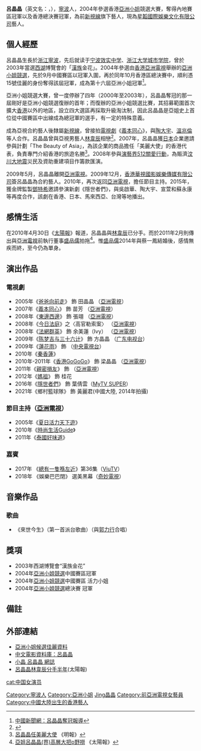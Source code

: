 {{Citation style|time=2017-02-20+00:00}}
{{藝人
| 類型 = 女藝人
| 圖片 =
| 圖片尺寸 = 
| 圖片簡介 = 
| 英文名 = Lu Jing Jing
| 綽號 = 
| 國籍 = {{PRC}}
| 出生日期 = {{birth_date_and _age|1983|6|30}}
| 出生地點 = {{CHN}}[[浙江|浙江]][[长兴县|长兴县]]<ref>{{Cite web |url=http://unn.people.com.cn/GB/22220/40074/40079/2957003.html |title=亚姐冠军吕晶晶生于长兴 |access-date=2011-10-08 |archive-date=2016-03-04 |archive-url=https://web.archive.org/web/20160304060145/http://unn.people.com.cn/GB/22220/40074/40079/2957003.html |dead-url=no }}</ref>
| 母校 = [[浙江大學城市學院|浙江大學城市學院]]新聞系
| 经纪公司 = 星韜國際娛樂文化有限公司
| 活躍年代 = 2004年至今
| 獎項 = 2004年[[亞洲小姐競選|亞洲小姐競選]]冠軍
}}

'''呂晶晶'''（英文名：{{lang|en|Lu Jing Jing}}，{{bd|1983年|6月30日|catIdx=L呂}}），[[寧波|寧波]]人，2004年參選香港[[亞洲小姐|亞洲小姐]]競選大賽，奪得內地賽區冠軍以及香港總決賽冠軍，為前[[新視線|新視線]]旗下藝人，現為[[星韜國際娛樂文化有限公司|星韜國際娛樂文化有限公司]]藝人。

==個人經歷==
呂晶晶生長於[[浙江|浙江]][[寧波|寧波]]，先后就读于[[宁波效实中学|宁波效实中学]]、[[浙江大学城市学院|浙江大学城市学院]]，曾於2003年當選[[西湖|西湖]]博覽會的「[[漢族|漢族]]金花」。2004年參選由[[香港|香港]][[亞洲電視|亞洲電視]]舉辦的[[亞洲小姐競選|亞洲小姐競選]]，先於9月中國賽區以冠軍入圍，再於同年10月香港區總決賽中，順利憑15號佳麗的身份奪得該屆冠軍，成為第十六屆亞洲小姐冠軍<ref>[http://www.cns.hk:89/news/2004/2004-10-25/26/498254.shtml 中國新聞網：呂晶晶奪冠報導]{{dead link|date=2017年12月 |bot=InternetArchiveBot |fix-attempted=yes }}</ref>。

亞洲小姐競選大賽，曾一度停辦了四年（2000年至2003年），呂晶晶奪冠的那一屆剛好是亞洲小姐競選復辦的首年；而復辦的亞洲小姐競選比賽，其招募範圍首次擴大[[香港|香港]]以外的地區，設立四大選區再採取升級淘汰制，因此呂晶晶是亞姐史上首位從中國賽區中出線成為總冠軍的選手，有一定的特殊意義。

成為亞視合約藝人後隸屬[[新視線|新視線]]，曾接拍[[電視劇|電視劇]]《[[義本同心|義本同心]]》，與[[陶大宇|陶大宇]]、[[溫兆倫|溫兆倫]]等人合作。呂晶晶曾與亞視男藝人[[林韋辰|林韋辰]]相戀<ref>{{Cite web |url=http://hk.cnmdb.com/newsent/20061231/887841 |title=呂晶晶與林韋辰拍拖，嬌嗔男友不陪過節 |accessdate=2008-06-24 |archive-date=2008-07-26 |archive-url=https://archive.is/20080726023642/http://hk.cnmdb.com/newsent/20061231/887841 |dead-url=no }}</ref>。2007年，呂晶晶獲[[日本|日本]]企業邀請參與計劃「The Beauty of Asia」，為該企業的商品擔任「美麗大使」的香港代表，負責專門介紹香港的旅遊名勝<ref>[http://ol.mingpao.com/cfm/Archive1.cfm?File=20070208/saa01/mci1.txt 呂晶晶任美麗大使] {{Wayback|url=http://ol.mingpao.com/cfm/Archive1.cfm?File=20070208%2Fsaa01%2Fmci1.txt |date=20160304141717 }}《明報》</ref>。2008年參與[[演藝界512關愛行動|演藝界512關愛行動]]，為賑濟[[汶川大地震|汶川大地震]]災民及資助重建項目作籌款匯演。

2009年5月，呂晶晶離開[[亞洲電視|亞洲電視]]。2009年12月，[[香港華視國影娛樂傳媒有限公司|香港華視國影娛樂傳媒有限公司]]簽呂晶晶為合約藝人。2010年，再次返回[[亞洲電視|亞洲電視]]，擔任節目主持。2015年，獲金牌監製[[鄧特希|鄧特希]]邀請參演新劇《隱世者們》，與吳啟華、陶大宇、宣萱和蘇永康等再度合作，該劇在香港、日本、馬來西亞、台灣等地播出。

==感情生活==
在2010年4月30日《[[太陽報|太陽報]]》報道，呂晶晶與[[林韋辰|林韋辰]]已分手。而於2011年2月則傳出與[[亞洲電視|亞洲電視]]前執行董事[[盛品儒|盛品儒]]拍拖<ref>[http://the-sun.on.cc/cnt/entertainment/20110212/00470_001.html 亞姐呂晶晶(界)高層大把o野撈] {{Wayback|url=http://the-sun.on.cc/cnt/entertainment/20110212/00470_001.html |date=20120101002433 }}《太陽報》</ref>。惟[[盛品儒|盛品儒]]2014年與蔡一鳳結婚後，感情無疾而終，至今仍為單身。

==演出作品==
===電視劇===
*2005年《[[爸爸向前走|爸爸向前走]]》 飾 田晶晶 （[[亞洲電視|亞洲電視]]）
*2007年《[[義本同心|義本同心]]》 飾 苗芳 （[[亞洲電視|亞洲電視]]）
*2008年《[[東邊西邊|東邊西邊]]》 飾 張翊 （[[亞洲電視|亞洲電視]]）
*2008年《[[今日法庭|今日法庭]]》之〈高官勒索案〉 （[[亞洲電視|亞洲電視]]）
*2008年《[[法網群英|法網群英]]》 飾 余美蓮（Ivy） （[[亞洲電視|亞洲電視]]）
*2009年《[[陈梦吉与三十六计|陈梦吉与三十六计]]》 飾 方晶晶 （[[广东电视台|广东电视台]]）
*2009年《[[蓮花雨|蓮花雨]]》 飾 （[[中国中央电视台|中央電視台]]）
*2010年《[[秦香蓮_(電視劇)|秦香蓮]]》
*2010年-2011年《[[香港GoGoGo|香港GoGoGo]]》 飾 梁晶晶 （[[亞洲電視|亞洲電視]]）
*2011年《[[親密損友|親密損友]]》 飾 （[[亞洲電視|亞洲電視]]）
*2012年《[[媽祖_(電視劇)|媽祖]]》 飾  桂花
*2016年《[[隱世者們|隱世者們]]》 飾 葉倩雲（[[MyTV_SUPER|MyTV SUPER]]）
*2021年《鄉村籃球隊》 飾 黃麗君(中國大陸, 2014年拍攝)

===節目主持（[[亞洲電視|亞洲電視]]）===
*2005年《[[夏日活力天下遊|夏日活力天下遊]]》
*2010年《[[時尚生活Guide|時尚生活Guide]]》
*2011年《[[泰國好味道|泰國好味道]]》

===嘉賓===
*2017年 《[[總有一隻喺左近|總有一隻喺左近]]》第36集（[[ViuTV|ViuTV]]）
*2018年 《娛樂巴巴閉》 選美黑幕（[[奇妙電視|奇妙電視]]）

==音樂作品==
===歌曲===
* 《來世今生》（第一首派台歌曲）（與[[郭力行|郭力行]]合唱）

==獎項==
*2003年西湖博覽會“漢族金花”
*2004年[[亞洲小姐競選|亞洲小姐競選]]中國賽區冠軍
*2004年[[亞洲小姐競選|亞洲小姐競選]]中國賽區 活力小姐
*2004年[[亞洲小姐競選|亞洲小姐競選]]總決賽 冠軍

==備註==
{{reflist}}

==外部連結==
* [https://web.archive.org/web/20080516084119/http://www.missasia.com.hk/gallery.html 亞洲小姐候選佳麗資料]
* [http://www.dianying.com/ft/person/LuJingjing 中文電影資料庫：呂晶晶]{{Wayback|url=http://www.dianying.com/ft/person/LuJingjing |date=20190607123922 }}
* [http://blog.sina.com.cn/findjingjing  小晶 呂晶晶 網誌 ]{{Wayback|url=http://blog.sina.com.cn/findjingjing |date=20190609142424 }}
*[http://the-sun.on.cc/cnt/entertainment/20100501/00470_025.html?pubdate=20100501 呂晶晶林韋辰分手半年]{{Wayback|url=http://the-sun.on.cc/cnt/entertainment/20100501/00470_025.html?pubdate=20100501 |date=20200818132712 }}(太陽報)

{{亞洲小姐|[[樓茜妮|樓茜妮]]|冠|2004年|[[王磊_(1985年)|王磊]]}}
{{亞洲小姐競選歷屆三甲得主}}

{{DEFAULTSORT:lv jingjing}}
[[Category:寧波人|Category:寧波人]]
[[cat:中国女演员|cat:中国女演员]]
[[Category:亞洲小姐|Category:亞洲小姐]]
[[Category:呂姓|Jing晶晶]]
[[Category:前亞洲電視女藝員|Category:前亞洲電視女藝員]]
[[Category:中國大陸出生的香港藝人|Category:中國大陸出生的香港藝人]]